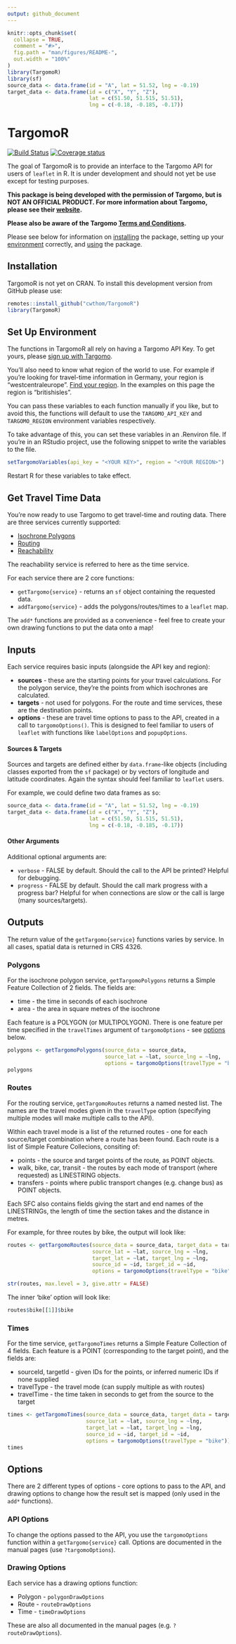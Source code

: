 ```yaml
---
output: github_document
---
```


<!-- README.md is generated from README.Rmd. Please edit that file -->

```r
knitr::opts_chunk$set(
  collapse = TRUE,
  comment = "#>",
  fig.path = "man/figures/README-",
  out.width = "100%"
)
library(TargomoR)
library(sf)
source_data <- data.frame(id = "A", lat = 51.52, lng = -0.19)
target_data <- data.frame(id = c("X", "Y", "Z"),
                          lat = c(51.50, 51.515, 51.51), 
                          lng = c(-0.18, -0.185, -0.17))
```
# TargomoR

<!-- Badges -->
[![Build Status](https://travis-ci.org/cwthom/TargomoR.svg?branch=master)](https://travis-ci.org/cwthom/TargomoR)
[![Coverage status](https://codecov.io/gh/cwthom/TargomoR/branch/master/graph/badge.svg)](https://codecov.io/github/cwthom/TargomoR?branch=master)


The goal of TargomoR is to provide an interface to the Targomo API for users of `leaflet` in R. It is under development and should not yet be use except for testing purposes.

**This package is being developed with the permission of Targomo, but is NOT AN OFFICIAL PRODUCT. For more information about Targomo, please see their [website](https://www.targomo.com/developers/).**

**Please also be aware of the Targomo [Terms and Conditions](https://account.targomo.com/legal/terms).**

Please see below for information on [installing](#installation) the package, setting up your [environment](#set-up-environment) correctly, and [using](#get-travel-time-data) the package.


## Installation {#install}

TargomoR is not yet on CRAN. To install this development version from GitHub please use:
```r
remotes::install_github("cwthom/TargomoR")
library(TargomoR)
```

## Set Up Environment {#env}

The functions in TargomoR all rely on having a Targomo API Key. To get yours, please [sign up with Targomo](https://www.targomo.com/products/pricing/?package=free#api). 

You'll also need to know what region of the world to use. For example if you're looking for travel-time information in Germany, your region is "westcentraleurope". [Find your region](https://targomo.com/developers/availability/). In the examples on this page the region is "britishisles".

You can pass these variables to each function manually if you like, but to avoid this, the functions will default to use the `TARGOMO_API_KEY` and `TARGOMO_REGION` environment variables respectively.

To take advantage of this, you can set these variables in an .Renviron file. If you're in an RStudio project, use the following snippet to write the variables to the file.

```r
setTargomoVariables(api_key = "<YOUR KEY>", region = "<YOUR REGION>")
```

Restart R for these variables to take effect.

## Get Travel Time Data {#use}

You're now ready to use Targomo to get travel-time and routing data. There are three services currently supported:

* [Isochrone Polygons](https://targomo.com/developers/services/polygon/)
* [Routing](https://targomo.com/developers/services/routing/)
* [Reachability](https://targomo.com/developers/services/reachability/)

The reachability service is referred to here as the time service.

For each service there are 2 core functions:

* `getTargomo{service}` - returns an `sf` object containing the requested data.
* `addTargomo{service}` - adds the polygons/routes/times to a `leaflet` map.

The `add*` functions are provided as a convenience - feel free to create your own drawing functions to put the data onto a map!

## Inputs {#input}

Each service requires basic inputs (alongside the API key and region):

* **sources** - these are the starting points for your travel calculations. For the polygon service, they're the points from which isochrones are calculated.
* **targets** - not used for polygons. For the route and time services, these are the destination points.
* **options** - these are travel time options to pass to the API, created in a call to `targomoOptions()`. This is designed to feel familiar to users of `leaflet` with functions like `labelOptions` and `popupOptions`.

#### Sources & Targets

Sources and targets are defined either by `data.frame`-like objects (including classes exported from the `sf` package) or by vectors of longitude and latitude coordinates. Again the syntax should feel familiar to `leaflet` users. 

For example, we could define two data frames as so:
```r
source_data <- data.frame(id = "A", lat = 51.52, lng = -0.19)
target_data <- data.frame(id = c("X", "Y", "Z"),
                          lat = c(51.50, 51.515, 51.51), 
                          lng = c(-0.18, -0.185, -0.17))
```

#### Other Arguments

Additional optional arguments are:

* `verbose` - FALSE by default. Should the call to the API be printed? Helpful for debugging.
* `progress` - FALSE by default. Should the call mark progress with a progress bar? Helpful for when connections are slow or the call is large (many sources/targets).

## Outputs {#output}

The return value of the `getTargomo{service}` functions varies by service. In all cases, spatial data is returned in CRS 4326.

### Polygons {#output-poly}

For the isochrone polygon service, `getTargomoPolygons` returns a Simple Feature Collection of 2 fields. The fields are:

* time - the time in seconds of each isochrone
* area - the area in square metres of the isochrone

Each feature is a POLYGON (or MULTIPOLYGON). There is one feature per time specified in the `travelTimes` argument of `targomoOptions` - see [options](#options) below.

```r
polygons <- getTargomoPolygons(source_data = source_data,
                               source_lat = ~lat, source_lng = ~lng,
                               options = targomoOptions(travelType = "bike"))
polygons
```

### Routes {#output-route}

For the routing service, `getTargomoRoutes` returns a named nested list. The names are the travel modes given in the `travelType` option (specifying multiple modes will make multiple calls to the API).

Within each travel mode is a list of the returned routes - one for each source/target combination where a route has been found. Each route is a list of Simple Feature Collecions, consiting of: 

* points - the source and target points of the route, as POINT objects.
* walk, bike, car, transit - the routes by each mode of transport (where requested) as LINESTRING objects.
* transfers - points where public transport changes (e.g. change bus) as POINT objects.

Each SFC also contains fields giving the start and end names of the LINESTRINGs, the length of time the section takes and the distance in metres. 

For example, for three routes by bike, the output will look like:

```r
routes <- getTargomoRoutes(source_data = source_data, target_data = target_data,
                           source_lat = ~lat, source_lng = ~lng,
                           target_lat = ~lat, target_lng = ~lng,
                           source_id = ~id, target_id = ~id,
                           options = targomoOptions(travelType = "bike"))

str(routes, max.level = 3, give.attr = FALSE)
```

The inner 'bike' option will look like:

```r
routes$bike[[1]]$bike
```

### Times {#output-time}

For the time service, `getTargomoTimes` returns a Simple Feature Collection of 4 fields. Each feature is a POINT (corresponding to the target point), and the fields are:

* sourceId, targetId - given IDs for the points, or inferred numeric IDs if none supplied
* travelType - the travel mode (can supply multiple as with routes)
* travelTime - the time taken in seconds to get from the source to the target

```r
times <- getTargomoTimes(source_data = source_data, target_data = target_data,
                         source_lat = ~lat, source_lng = ~lng,
                         target_lat = ~lat, target_lng = ~lng,
                         source_id = ~id, target_id = ~id,
                         options = targomoOptions(travelType = "bike"))
times
```


## Options {#options}

There are 2 different types of options - core options to pass to the API, and drawing options to change how the result set is mapped (only used in the `add*` functions).

### API Options {#options-api}

To change the options passed to the API, you use the `targomoOptions` function within a `getTargomo{service}` call. Options are documented in the manual pages (use `?targomoOptions`).

### Drawing Options {#options-draw}

Each service has a drawing options function:

* Polygon - `polygonDrawOptions`
* Route - `routeDrawOptions`
* Time - `timeDrawOptions`

These are also all documented in the manual pages (e.g. `?routeDrawOptions`).

